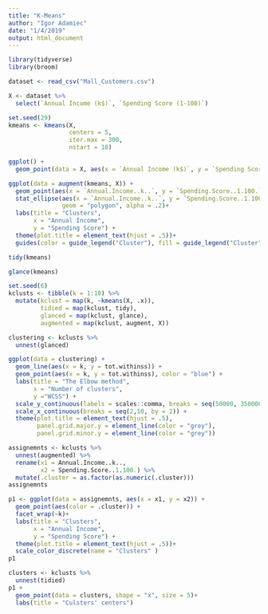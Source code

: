 ```yaml
---
title: "K-Means"
author: "Igor Adamiec"
date: "1/4/2019"
output: html_document
---
```


```r
library(tidyverse)
library(broom)
```
```r
dataset <- read_csv("Mall_Customers.csv")
```

```r
X <- dataset %>% 
  select(`Annual Income (k$)`, `Spending Score (1-100)`)
```



```r
set.seed(29)
kmeans <- kmeans(X, 
                 centers = 5,
                 iter.max = 300,
                 nstart = 10)
```

```r
ggplot() +
  geom_point(data = X, aes(x = `Annual Income (k$)`, y = `Spending Score (1-100)`))
```

```r

ggplot(data = augment(kmeans, X)) +
  geom_point(aes(x = `Annual.Income..k..`, y = `Spending.Score..1.100.`, color = .cluster)) +
  stat_ellipse(aes(x = `Annual.Income..k..`, y = `Spending.Score..1.100.`,  fill = .cluster),
               geom = "polygon", alpha = .2)+
  labs(title = "Clusters",
       x = "Annual Income",
       y = "Spending Score") +
  theme(plot.title = element_text(hjust = .5))+
  guides(color = guide_legend("Cluster"), fill = guide_legend("Cluster"))
```

```r
tidy(kmeans)
```

```r
glance(kmeans)
```



```r
set.seed(6)
kclusts <- tibble(k = 1:10) %>% 
  mutate(kclust = map(k, ~kmeans(X, .x)),
         tidied = map(kclust, tidy),
         glanced = map(kclust, glance),
         augmented = map(kclust, augment, X))
```

```r
clustering <- kclusts %>% 
  unnest(glanced)

ggplot(data = clustering) +
  geom_line(aes(x = k, y = tot.withinss)) +
  geom_point(aes(x = k, y = tot.withinss), color = "blue") +
  labs(title = "The Elbow method",
       x = "Number of clusters",
       y ="WCSS") +
  scale_y_continuous(labels = scales::comma, breaks = seq(50000, 350000, by = 50000)) +
  scale_x_continuous(breaks = seq(2,10, by = 2)) +
  theme(plot.title = element_text(hjust = .5),
        panel.grid.major.y = element_line(color = "grey"),
        panel.grid.minor.y = element_line(color = "grey"))
```

```r
assignemnts <- kclusts %>% 
  unnest(augmented) %>% 
  rename(x1 = Annual.Income..k..,
         x2 = Spending.Score..1.100.) %>% 
  mutate(.cluster = as.factor(as.numeric(.cluster)))
assignemnts
```
```r
p1 <- ggplot(data = assignemnts, aes(x = x1, y = x2)) +
  geom_point(aes(color = .cluster)) +
  facet_wrap(~k)+
  labs(title = "Clusters",
       x = "Annual Income",
       y = "Spending Score") +
  theme(plot.title = element_text(hjust = .5))+
  scale_color_discrete(name = "Clusters" )
p1
```
```r
clusters <- kclusts %>% 
  unnest(tidied)
p1 +
  geom_point(data = clusters, shape = "x", size = 5)+
  labs(title = "Culsters' centers")
```


